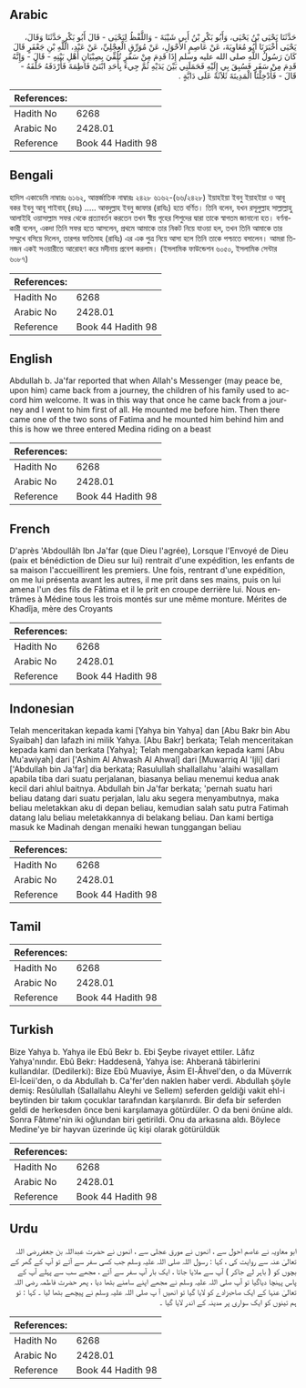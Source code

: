 ## Arabic


<div dir="rtl" lang="ar" style={{fontSize:'larger',backgroundColor:'#f8f9fa',padding:20}}>
حَدَّثَنَا يَحْيَى بْنُ يَحْيَى، وَأَبُو بَكْرِ بْنُ أَبِي شَيْبَةَ - وَاللَّفْظُ لِيَحْيَى - قَالَ أَبُو بَكْرٍ حَدَّثَنَا وَقَالَ، يَحْيَى أَخْبَرَنَا أَبُو مُعَاوِيَةَ، عَنْ عَاصِمٍ الأَحْوَلِ، عَنْ مُوَرِّقٍ الْعِجْلِيِّ، عَنْ عَبْدِ، اللَّهِ بْنِ جَعْفَرٍ قَالَ كَانَ رَسُولُ اللَّهِ صلى الله عليه وسلم إِذَا قَدِمَ مِنْ سَفَرٍ تُلُقِّيَ بِصِبْيَانِ أَهْلِ بَيْتِهِ - قَالَ - وَإِنَّهُ قَدِمَ مِنْ سَفَرٍ فَسُبِقَ بِي إِلَيْهِ فَحَمَلَنِي بَيْنَ يَدَيْهِ ثُمَّ جِيءَ بِأَحَدِ ابْنَىْ فَاطِمَةَ فَأَرْدَفَهُ خَلْفَهُ - قَالَ - فَأُدْخِلْنَا الْمَدِينَةَ ثَلاَثَةً عَلَى دَابَّةٍ ‏.‏
</div>
<div style={{backgroundColor:'#f8f9fa',padding:20, marginBottom: 10}}><table> <thead> <tr> <th>References:</th> <th></th> </tr> </thead> <tbody><tr><td>Hadith No</td><td>6268</td></tr><tr><td>Arabic No</td><td>2428.01</td></tr><tr><td>Reference</td><td>Book 44 Hadith 98</td></tr></tbody></table></div>

## Bengali


<div dir="ltr" lang="bn" style={{fontSize:'larger',backgroundColor:'#f8f9fa',padding:20}}>
হাদিস একাডেমি নাম্বারঃ ৬১৬২, আন্তর্জাতিক নাম্বারঃ ২৪২৮ ৬১৬২-(৬৬/২৪২৮) ইয়াহইয়া ইবনু ইয়াহইয়া ও আবূ বকর ইবনু আবূ শাইবাহ্ (রহঃ) ..... আবদুল্লাহ ইবনু জাফার (রাযিঃ) হতে বর্ণিত। তিনি বলেন, যখন রসূলুল্লাহ সাল্লাল্লাহু আলাইহি ওয়াসাল্লাম সফর থেকে প্রত্যাবর্তন করতেন তখন স্বীয় গৃহের শিশুদের দ্বারা তাকে স্বাগতম জানানো হত। বর্ণনাকারী বলেন, একদা তিনি সফর হতে আসলেন, প্রথমে আমাকে তার নিকট নিয়ে যাওয়া হল, তখন তিনি আমাকে তার সম্মুখে বসিয়ে দিলেন, তারপর ফাতিমাহ (রাযিঃ) এর এক পুত্র নিয়ে আসা হলে তিনি তাকে পশ্চাতে বসালেন। আমরা তিনজন একই সওয়ারীতে আরোহণ করে মদীনায় প্রবেশ করলাম। (ইসলামিক ফাউন্ডেশন ৬০৫০, ইসলামিক সেন্টার ৬০৮৭)
</div>
<div style={{backgroundColor:'#f8f9fa',padding:20, marginBottom: 10}}><table> <thead> <tr> <th>References:</th> <th></th> </tr> </thead> <tbody><tr><td>Hadith No</td><td>6268</td></tr><tr><td>Arabic No</td><td>2428.01</td></tr><tr><td>Reference</td><td>Book 44 Hadith 98</td></tr></tbody></table></div>

## English


<div dir="ltr" lang="en" style={{fontSize:'larger',backgroundColor:'#f8f9fa',padding:20}}>
Abdullah b. Ja'far reported that when Allah's Messenger (may peace be, upon him) came back from a journey, the children of his family used to accord him welcome. It was in this way that once he came back from a journey and I went to him first of all. He mounted me before him. Then there came one of the two sons of Fatima and he mounted him behind him and this is how we three entered Medina riding on a beast
</div>
<div style={{backgroundColor:'#f8f9fa',padding:20, marginBottom: 10}}><table> <thead> <tr> <th>References:</th> <th></th> </tr> </thead> <tbody><tr><td>Hadith No</td><td>6268</td></tr><tr><td>Arabic No</td><td>2428.01</td></tr><tr><td>Reference</td><td>Book 44 Hadith 98</td></tr></tbody></table></div>

## French


<div dir="ltr" lang="fr" style={{fontSize:'larger',backgroundColor:'#f8f9fa',padding:20}}>
D'après 'Abdoullâh Ibn Ja'far (que Dieu l'agrée), Lorsque l'Envoyé de Dieu (paix et bénédiction de Dieu sur lui) rentrait d'une expédition, les enfants de sa maison l'accueillirent les premiers. Une fois, rentrant d'une expédition, on me lui présenta avant les autres, il me prit dans ses mains, puis on lui amena l'un des fils de Fâtima et il le prit en croupe derrière lui. Nous entrâmes à Médine tous les trois montés sur une même monture. Mérites de Khadîja, mère des Croyants
</div>
<div style={{backgroundColor:'#f8f9fa',padding:20, marginBottom: 10}}><table> <thead> <tr> <th>References:</th> <th></th> </tr> </thead> <tbody><tr><td>Hadith No</td><td>6268</td></tr><tr><td>Arabic No</td><td>2428.01</td></tr><tr><td>Reference</td><td>Book 44 Hadith 98</td></tr></tbody></table></div>

## Indonesian


<div dir="ltr" lang="id" style={{fontSize:'larger',backgroundColor:'#f8f9fa',padding:20}}>
Telah menceritakan kepada kami [Yahya bin Yahya] dan [Abu Bakr bin Abu Syaibah] dan lafazh ini milik Yahya. [Abu Bakr] berkata; Telah menceritakan kepada kami dan berkata [Yahya]; Telah mengabarkan kepada kami [Abu Mu'awiyah] dari ['Ashim Al Ahwash Al Ahwal] dari [Muwarriq Al 'Ijli] dari ['Abdullah bin Ja'far] dia berkata; Rasulullah shallallahu 'alaihi wasallam apabila tiba dari suatu perjalanan, biasanya beliau menemui kedua anak kecil dari ahlul baitnya. Abdullah bin Ja'far berkata; 'pernah suatu hari beliau datang dari suatu perjalan, lalu aku segera menyambutnya, maka beliau meletakkan aku di depan beliau, kemudian salah satu putra Fatimah datang lalu beliau meletakkannya di belakang beliau. Dan kami bertiga masuk ke Madinah dengan menaiki hewan tunggangan beliau
</div>
<div style={{backgroundColor:'#f8f9fa',padding:20, marginBottom: 10}}><table> <thead> <tr> <th>References:</th> <th></th> </tr> </thead> <tbody><tr><td>Hadith No</td><td>6268</td></tr><tr><td>Arabic No</td><td>2428.01</td></tr><tr><td>Reference</td><td>Book 44 Hadith 98</td></tr></tbody></table></div>

## Tamil


<div dir="ltr" lang="ta" style={{fontSize:'larger',backgroundColor:'#f8f9fa',padding:20}}>

</div>
<div style={{backgroundColor:'#f8f9fa',padding:20, marginBottom: 10}}><table> <thead> <tr> <th>References:</th> <th></th> </tr> </thead> <tbody><tr><td>Hadith No</td><td>6268</td></tr><tr><td>Arabic No</td><td>2428.01</td></tr><tr><td>Reference</td><td>Book 44 Hadith 98</td></tr></tbody></table></div>

## Turkish


<div dir="ltr" lang="tr" style={{fontSize:'larger',backgroundColor:'#f8f9fa',padding:20}}>
Bize Yahya b. Yahya ile Ebû Bekr b. Ebi Şeybe rivayet ettiler. Lâfız Yahya'nındır. Ebû Bekr: Haddesenâ, Yahya ise: Ahberanâ tâbirlerini kullandılar. (Dedilerki): Bize Ebû Muaviye, Âsim El-Âhvel'den, o da Müverrık El-İceii'den, o da Abdullah b. Ca'fer'den naklen haber verdi. Abdullah şöyle demiş: Resûlullah (Sallallahu Aleyhi ve Sellem) seferden geldiği vakit ehl-i beytinden bir takım çocuklar tarafından karşılanırdı. Bir defa bir seferden geldi de herkesden önce beni karşılamaya götürdüler. O da beni önüne aldı. Sonra Fâtıme'nin iki oğlundan biri getirildi. Onu da arkasına aldı. Böylece Medine'ye bir hayvan üzerinde üç kişi olarak götürüldük
</div>
<div style={{backgroundColor:'#f8f9fa',padding:20, marginBottom: 10}}><table> <thead> <tr> <th>References:</th> <th></th> </tr> </thead> <tbody><tr><td>Hadith No</td><td>6268</td></tr><tr><td>Arabic No</td><td>2428.01</td></tr><tr><td>Reference</td><td>Book 44 Hadith 98</td></tr></tbody></table></div>

## Urdu


<div dir="rtl" lang="ur" style={{fontSize:'larger',backgroundColor:'#f8f9fa',padding:20}}>
ابو معاویہ نے عاصم احول سے ، انھوں نے مورق عجلی سے ، انھوں نے حضرت عبداللہ بن جعفررضی اللہ تعالیٰ عنہ سے روایت کی ، کہا : رسول اللہ صلی اللہ علیہ وسلم جب کسی سفر سے آتے تو آپ کے گھر کے بچوں کو ( باہر لے جاکر ) آپ سے ملایا جاتا ، ایک بار آپ سفر سے آئے ، مجھے سب سے پہلے آپ کے پاس پہنچا دیاگیا تو آپ صلی اللہ علیہ وسلم نے مجھے اپنے سامنے بٹھا دیا ، پھر حضرت فاطمہ رضی اللہ تعالیٰ عنہا کے ایک صاحبزادے کو لایا گیا تو انھیں آ پ صلی اللہ علیہ وسلم نے پیچھے بٹھا لیا ۔ کہا : تو ہم تینوں کو ایک سواری پر مدینہ کے اندر لایا گیا ۔
</div>
<div style={{backgroundColor:'#f8f9fa',padding:20, marginBottom: 10}}><table> <thead> <tr> <th>References:</th> <th></th> </tr> </thead> <tbody><tr><td>Hadith No</td><td>6268</td></tr><tr><td>Arabic No</td><td>2428.01</td></tr><tr><td>Reference</td><td>Book 44 Hadith 98</td></tr></tbody></table></div>